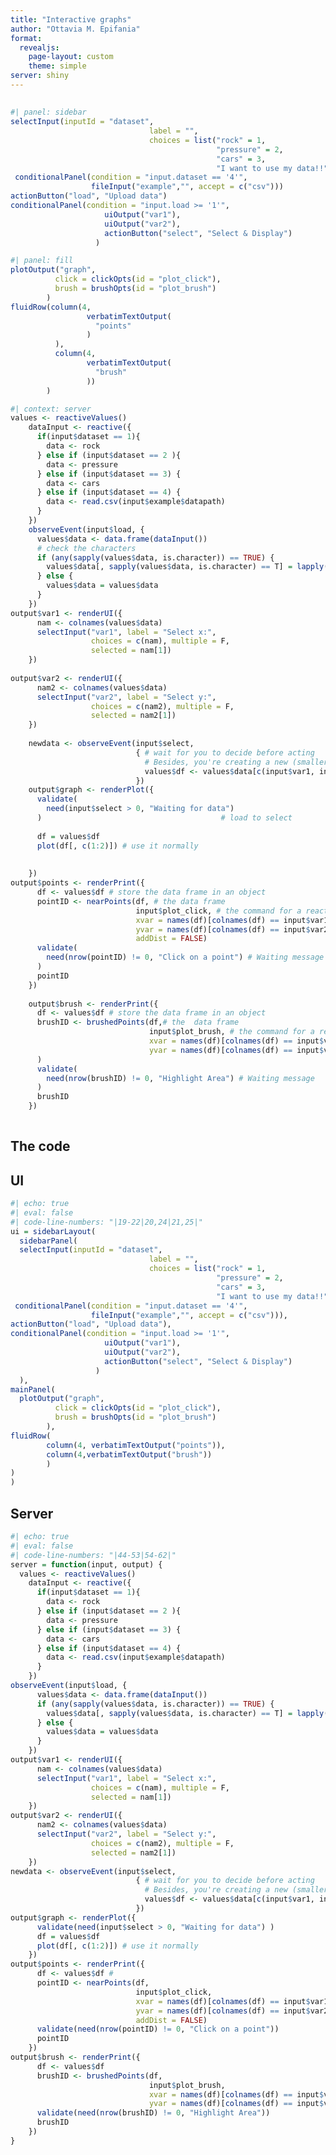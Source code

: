 ```yaml
---
title: "Interactive graphs"
author: "Ottavia M. Epifania"
format: 
  revealjs: 
    page-layout: custom
    theme: simple
server: shiny
---
```


## 

```r
#| panel: sidebar
selectInput(inputId = "dataset",
                               label = "",
                               choices = list("rock" = 1,
                                              "pressure" = 2,
                                              "cars" = 3,
                                              "I want to use my data!!" =4))
 conditionalPanel(condition = "input.dataset == '4'",
                  fileInput("example","", accept = c("csv")))
actionButton("load", "Upload data")
conditionalPanel(condition = "input.load >= '1'",  
                     uiOutput("var1"),                
                     uiOutput("var2"),                 
                     actionButton("select", "Select & Display") 
                   )
```

```r
#| panel: fill
plotOutput("graph",
          click = clickOpts(id = "plot_click"), 
          brush = brushOpts(id = "plot_brush") 
        ) 
fluidRow(column(4,  
                 verbatimTextOutput(
                   "points"
                 )
          ),
          column(4,
                 verbatimTextOutput(
                   "brush"
                 ))
        )
```

```r
#| context: server
values <- reactiveValues()
    dataInput <- reactive({
      if(input$dataset == 1){
        data <- rock
      } else if (input$dataset == 2 ){
        data <- pressure
      } else if (input$dataset == 3) {
        data <- cars
      } else if (input$dataset == 4) {
        data <- read.csv(input$example$datapath)
      }
    })
    observeEvent(input$load, {
      values$data <- data.frame(dataInput())
      # check the characters
      if (any(sapply(values$data, is.character)) == TRUE) {
        values$data[, sapply(values$data, is.character) == T] = lapply(values$data[, sapply(values$data, is.character) == T], as.factor)
      } else {
        values$data = values$data
      }
    })
output$var1 <- renderUI({    
      nam <- colnames(values$data) 
      selectInput("var1", label = "Select x:", 
                  choices = c(nam), multiple = F,
                  selected = nam[1])
    })
    
output$var2 <- renderUI({
      nam2 <- colnames(values$data) 
      selectInput("var2", label = "Select y:",
                  choices = c(nam2), multiple = F,
                  selected = nam2[1])
    })
    
    newdata <- observeEvent(input$select, 
                            { # wait for you to decide before acting
                              # Besides, you're creating a new (smaller) object
                              values$df <- values$data[c(input$var1, input$var2)]
                            })
    output$graph <- renderPlot({
      validate(
        need(input$select > 0, "Waiting for data") 
      )                                        # load to select
      
      df = values$df
      plot(df[, c(1:2)]) # use it normally
      
      
    })
output$points <- renderPrint({
      df <- values$df # store the data frame in an object
      pointID <- nearPoints(df, # the data frame
                            input$plot_click, # the command for a reaction
                            xvar = names(df)[colnames(df) == input$var1], # xvar of the graph
                            yvar = names(df)[colnames(df) == input$var2], # yvar of the graph,
                            addDist = FALSE)
      validate(
        need(nrow(pointID) != 0, "Click on a point") # Waiting message
      )
      pointID
    })
    
    output$brush <- renderPrint({
      df <- values$df # store the data frame in an object
      brushID <- brushedPoints(df,# the  data frame
                               input$plot_brush, # the command for a reaction
                               xvar = names(df)[colnames(df) == input$var1], # xvar of the graph
                               yvar = names(df)[colnames(df) == input$var2] # yvar of the graph
      )
      validate(
        need(nrow(brushID) != 0, "Highlight Area") # Waiting message
      )
      brushID
    })
    
```


## The code 

::: {.panel-tabset}

## UI 

```r
#| echo: true
#| eval: false
#| code-line-numbers: "|19-22|20,24|21,25|"
ui = sidebarLayout(
  sidebarPanel(
  selectInput(inputId = "dataset",
                               label = "",
                               choices = list("rock" = 1,
                                              "pressure" = 2,
                                              "cars" = 3,
                                              "I want to use my data!!" =4)),
 conditionalPanel(condition = "input.dataset == '4'",
                  fileInput("example","", accept = c("csv"))),
actionButton("load", "Upload data"),
conditionalPanel(condition = "input.load >= '1'",  
                     uiOutput("var1"),                
                     uiOutput("var2"),                 
                     actionButton("select", "Select & Display") 
                   )
  ), 
mainPanel(
  plotOutput("graph",
          click = clickOpts(id = "plot_click"), 
          brush = brushOpts(id = "plot_brush") 
        ),
fluidRow(
        column(4, verbatimTextOutput("points")),
        column(4,verbatimTextOutput("brush"))
        )
)
)
```

## Server

```r
#| echo: true
#| eval: false
#| code-line-numbers: "|44-53|54-62|"
server = function(input, output) {
  values <- reactiveValues()
    dataInput <- reactive({
      if(input$dataset == 1){
        data <- rock
      } else if (input$dataset == 2 ){
        data <- pressure
      } else if (input$dataset == 3) {
        data <- cars
      } else if (input$dataset == 4) {
        data <- read.csv(input$example$datapath)
      }
    })
observeEvent(input$load, {
      values$data <- data.frame(dataInput())
      if (any(sapply(values$data, is.character)) == TRUE) {
        values$data[, sapply(values$data, is.character) == T] = lapply(values$data[, sapply(values$data, is.character) == T], as.factor)
      } else {
        values$data = values$data
      }
    })
output$var1 <- renderUI({    
      nam <- colnames(values$data) 
      selectInput("var1", label = "Select x:", 
                  choices = c(nam), multiple = F,
                  selected = nam[1])
    })
output$var2 <- renderUI({
      nam2 <- colnames(values$data) 
      selectInput("var2", label = "Select y:",
                  choices = c(nam2), multiple = F,
                  selected = nam2[1])
    })
newdata <- observeEvent(input$select, 
                            { # wait for you to decide before acting
                              # Besides, you're creating a new (smaller) object
                              values$df <- values$data[c(input$var1, input$var2)]
                            })
output$graph <- renderPlot({
      validate(need(input$select > 0, "Waiting for data") )                         
      df = values$df
      plot(df[, c(1:2)]) # use it normally
    })
output$points <- renderPrint({
      df <- values$df #
      pointID <- nearPoints(df, 
                            input$plot_click, 
                            xvar = names(df)[colnames(df) == input$var1], 
                            yvar = names(df)[colnames(df) == input$var2], 
                            addDist = FALSE)
      validate(need(nrow(pointID) != 0, "Click on a point"))
      pointID
    })
output$brush <- renderPrint({
      df <- values$df 
      brushID <- brushedPoints(df,
                               input$plot_brush,
                               xvar = names(df)[colnames(df) == input$var1],
                               yvar = names(df)[colnames(df) == input$var2])
      validate(need(nrow(brushID) != 0, "Highlight Area"))
      brushID
    })
}
```


:::
